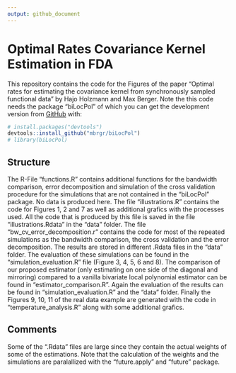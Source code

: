 ```yaml
---
output: github_document
---
```



# Optimal Rates Covariance Kernel Estimation in FDA

<!-- badges: start -->
<!-- badges: end -->

This repository contains the code for the Figures of the paper "Optimal rates for estimating the covariance kernel from
synchronously sampled functional data" by Hajo Holzmann and Max Berger. Note the this code needs the package "biLocPol" of 
which you can get the development version from [GitHub](https://github.com/) with:

``` r
# install.packages("devtools")
devtools::install_github("mbrgr/biLocPol")
# library(biLocPol)
```

## Structure 

The R-File "functions.R" contains additional functions for the bandwidth comparison, error decomposition and simulation of the cross validation procedure for the simulations that are not contained in the "biLocPol" package. No data is produced here. 
The file "illustrations.R" contains the code for Figures 1, 2 and 7 as well as additional grafics with the processes used. All the code that is produced by this file is saved in the file "illustrations.Rdata" in the "data" folder. The file "bw_cv_error_decomposition.r" contains the code for most of the repeated simulations as the bandwidth comparison, the cross validation and the error decomposition. The results are stored in different .Rdata files in the "data" folder. The evaluation of these simulations can be found in the "simulation_evaluation.R" file (Figure 3, 4, 5, 6 and 8). The comparison of our proposed estimator (only estimating on one side of the diagonal and mirroring) compared to a vanilla bivariate local polynomial estimator can be found in "estimator_comparison.R". Again the evaluation of the results can be found in "simulation_evaluation.R" and the "data" folder. Finally the Figures 9, 10, 11 of the real data example are generated with the code in "temperature_analysis.R" along with some additional grafics. 

## Comments 

Some of the ".Rdata" files are large since they contain the actual weights of some of the estimations. Note that the calculation of the weights and the simulations are paralallized with the "future.apply" and "future" package.
